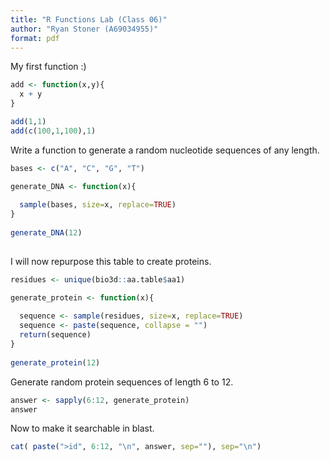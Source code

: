 ```yaml
---
title: "R Functions Lab (Class 06)"
author: "Ryan Stoner (A69034955)"
format: pdf
---
```


My first function :)

```r
add <- function(x,y){
  x + y
}

add(1,1)
add(c(100,1,100),1)


```

Write a function to generate a random nucleotide sequences of any length.

```r

bases <- c("A", "C", "G", "T")

generate_DNA <- function(x){
  
  sample(bases, size=x, replace=TRUE)
}
 
generate_DNA(12)
  
```

I will now repurpose this table to create proteins. 

```r
residues <- unique(bio3d::aa.table$aa1)

generate_protein <- function(x){
  
  sequence <- sample(residues, size=x, replace=TRUE)
  sequence <- paste(sequence, collapse = "")
  return(sequence)
}
 
generate_protein(12)
```
Generate random protein sequences of length 6 to 12. 

```r
answer <- sapply(6:12, generate_protein)
answer
```
Now to make it searchable in blast.

```r
cat( paste(">id", 6:12, "\n", answer, sep=""), sep="\n")
```


